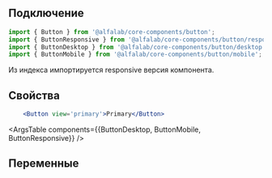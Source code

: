 
## Подключение

```jsx
import { Button } from '@alfalab/core-components/button';
import { ButtonResponsive } from '@alfalab/core-components/button/responsive';
import { ButtonDesktop } from '@alfalab/core-components/button/desktop';
import { ButtonMobile } from '@alfalab/core-components/button/mobile';
```
Из индекса импортируется responsive версия компонента.

## Свойства

```jsx live
    <Button view='primary'>Primary</Button>

```

<ArgsTable components={{ButtonDesktop, ButtonMobile, ButtonResponsive}} />

## Переменные

<CssVars css={styles} />
